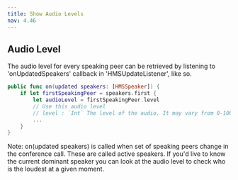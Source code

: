```yaml
---
title: Show Audio Levels
nav: 4.46
---
```


## Audio Level

The audio level for every speaking peer can be retrieved by listening to 'onUpdatedSpeakers' callback in 'HMSUpdateListener', like so.

```swift
public func on(updated speakers: [HMSSpeaker]) {
    if let firstSpeakingPeer = speakers.first {
        let audioLevel = firstSpeakingPeer.level
        // Use this audio level
        // level : `Int` The level of the audio. It may vary from 0-100. A higher value indicates a higher speaking volume.
        ...
    }
}
```

Note: on(updated speakers) is called when set of speaking peers change in the conference call. These are called active speakers. If you'd live to know the current dominant speaker you can look at the audio level to check who is the loudest at a given moment.
